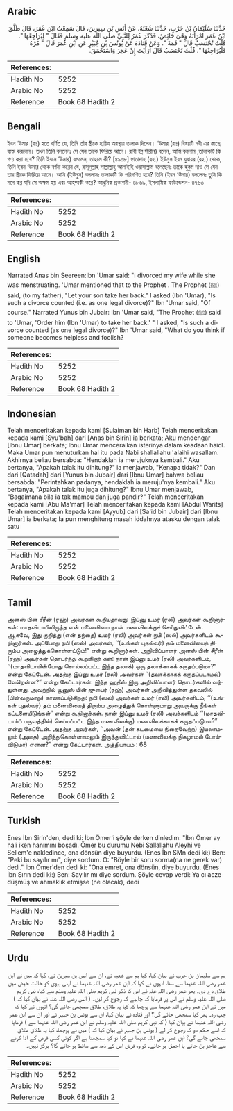 ## Arabic


<div dir="rtl" lang="ar" style={{fontSize:'larger',backgroundColor:'#f8f9fa',padding:20}}>
حَدَّثَنَا سُلَيْمَانُ بْنُ حَرْبٍ، حَدَّثَنَا شُعْبَةُ، عَنْ أَنَسِ بْنِ سِيرِينَ، قَالَ سَمِعْتُ ابْنَ عُمَرَ، قَالَ طَلَّقَ ابْنُ عُمَرَ امْرَأَتَهُ وَهْىَ حَائِضٌ، فَذَكَرَ عُمَرُ لِلنَّبِيِّ صلى الله عليه وسلم فَقَالَ ‏"‏ لِيُرَاجِعْهَا ‏"‏‏.‏ قُلْتُ تُحْتَسَبُ قَالَ ‏"‏ فَمَهْ ‏"‏‏.‏ وَعَنْ قَتَادَةَ عَنْ يُونُسَ بْنِ جُبَيْرٍ عَنِ ابْنِ عُمَرَ قَالَ ‏"‏ مُرْهُ فَلْيُرَاجِعْهَا ‏"‏‏.‏ قُلْتُ تُحْتَسَبُ قَالَ أَرَأَيْتَ إِنْ عَجَزَ وَاسْتَحْمَقَ‏.‏
</div>
<div style={{backgroundColor:'#f8f9fa',padding:20, marginBottom: 10}}><table> <thead> <tr> <th>References:</th> <th></th> </tr> </thead> <tbody><tr><td>Hadith No</td><td>5252</td></tr><tr><td>Arabic No</td><td>5252</td></tr><tr><td>Reference</td><td>Book 68 Hadith 2</td></tr></tbody></table></div>

## Bengali


<div dir="ltr" lang="bn" style={{fontSize:'larger',backgroundColor:'#f8f9fa',padding:20}}>
ইবন ‘উমার (রাঃ) হতে বর্ণিত যে, তিনি তাঁর স্ত্রীকে হায়িয অবস্থায় তালাক দিলেন। ‘উমার (রাঃ) বিষয়টি নবী এর কাছে ব্যক্ত করলেন। তখন তিনি বললেনঃ সে যেন তাকে ফিরিয়ে আনে। রাবী ইব্ন সীরীন) বলেন, আমি বললাম ,তালাকটি কি গণ্য করা হবে? তিনি ইবনে ‘উমার) বললেন, তাহলে কী? [৪৯০৮] ক্বাতাদাহ (রহ.) ইউনুস ইবন যুবায়র (রহ.) থেকে, তিনি ইবন ‘উমার থেকে বর্ণনা করেন যে, রাসূলুল্লাহ সাল্লাল্লাহু আলাইহি ওয়াসাল্লাম বলেছেনঃ তাকে হুকুম দাও সে যেন তার স্ত্রীকে ফিরিয়ে আনে। আমি (ইউনুস) বললামঃ তালাকটি কি পরিগণিত হবে? তিনি (ইবন ‘উমার) বললেনঃ তুমি কি মনে কর যদি সে অক্ষম হয় এবং আহম্মকী করে? আধুনিক প্রকাশনী- ৪৮৬৯, ইসলামিক ফাউন্ডেশন- ৪৭৬৩
</div>
<div style={{backgroundColor:'#f8f9fa',padding:20, marginBottom: 10}}><table> <thead> <tr> <th>References:</th> <th></th> </tr> </thead> <tbody><tr><td>Hadith No</td><td>5252</td></tr><tr><td>Arabic No</td><td>5252</td></tr><tr><td>Reference</td><td>Book 68 Hadith 2</td></tr></tbody></table></div>

## English


<div dir="ltr" lang="en" style={{fontSize:'larger',backgroundColor:'#f8f9fa',padding:20}}>
Narrated Anas bin Seereen:Ibn 'Umar said: "I divorced my wife while she was menstruating. 'Umar mentioned that to the Prophet . The Prophet (ﷺ) said, (to my father), "Let your son take her back." I asked (Ibn 'Umar), "Is such a divorce counted (i.e. as one legal divorce)?" Ibn 'Umar said, "Of course." Narrated Yunus bin Jubair: Ibn 'Umar said, "The Prophet (ﷺ) said to 'Umar, 'Order him (Ibn 'Umar) to take her back.' " I asked, "Is such a divorce counted (as one legal divorce)?" Ibn 'Umar said, "What do you think if someone becomes helpless and foolish?
</div>
<div style={{backgroundColor:'#f8f9fa',padding:20, marginBottom: 10}}><table> <thead> <tr> <th>References:</th> <th></th> </tr> </thead> <tbody><tr><td>Hadith No</td><td>5252</td></tr><tr><td>Arabic No</td><td>5252</td></tr><tr><td>Reference</td><td>Book 68 Hadith 2</td></tr></tbody></table></div>

## Indonesian


<div dir="ltr" lang="id" style={{fontSize:'larger',backgroundColor:'#f8f9fa',padding:20}}>
Telah menceritakan kepada kami [Sulaiman bin Harb] Telah menceritakan kepada kami [Syu'bah] dari [Anas bin Sirin] ia berkata; Aku mendengar [Ibnu Umar] berkata; Ibnu Umar menceraikan isterinya dalam keadaan haidl. Maka Umar pun menuturkan hal itu pada Nabi shallallahu 'alaihi wasallam. Akhirnya beliau bersabda: "Hendaklah ia merujuknya kembali." Aku bertanya, "Apakah talak itu dihitung?" ia menjawab, "Kenapa tidak?" Dan dari [Qatadah] dari [Yunus bin Jubair] dari [Ibnu Umar] bahwa beliau bersabda: "Perintahkan padanya, hendaklah ia meruju'nya kembali." Aku bertanya, "Apakah talak itu juga dihitung?" Ibnu Umar menjawab, "Bagaimana bila ia tak mampu dan juga pandir?" Telah menceritakan kepada kami [Abu Ma'mar] Telah menceritakan kepada kami [Abdul Warits] Telah menceritakan kepada kami [Ayyub] dari [Sa'id bin Jubair] dari [Ibnu Umar] ia berkata; Ia pun menghitung masah iddahnya atasku dengan talak satu
</div>
<div style={{backgroundColor:'#f8f9fa',padding:20, marginBottom: 10}}><table> <thead> <tr> <th>References:</th> <th></th> </tr> </thead> <tbody><tr><td>Hadith No</td><td>5252</td></tr><tr><td>Arabic No</td><td>5252</td></tr><tr><td>Reference</td><td>Book 68 Hadith 2</td></tr></tbody></table></div>

## Tamil


<div dir="ltr" lang="ta" style={{fontSize:'larger',backgroundColor:'#f8f9fa',padding:20}}>
அனஸ் பின் சீரீன் (ரஹ்) அவர்கள் கூறியதாவது: இப்னு உமர் (ரலி) அவர்கள் கூறினார்கள்: மாதவிடாயிலிருந்த என் மனைவியை நான் மணவிலக்குச் செய்துவிட்டேன். ஆகவே, இது குறித்து (என் தந்தை) உமர் (ரலி) அவர்கள் நபி (ஸல்) அவர்களிடம் கூறினார்கள். அப்போது நபி (ஸல்) அவர்கள், ‘‘(உங்கள் புதல்வர்) தம் மனைவியைத் திரும்ப அழைத்துக்கொள்ளட்டும்!” என்று கூறினார்கள். அறிவிப்பாளர் அனஸ் பின் சீரீன் (ரஹ்) அவர்கள் தொடர்ந்து கூறுகிறார் கள்: நான் இப்னு உமர் (ரலி) அவர்களிடம், ‘‘(மாதவிடாயின்போது சொல்லப்பட்ட இந்த தலாக்) ஒரு தலாக்காகக் கருதப்படுமா?” என்று கேட்டேன். அதற்கு இப்னு உமர் (ரலி) அவர்கள் ‘‘(தலாக்காகக் கருதப்படாமல்) வேறென்ன?” என்று கேட்டார்கள். இந்த ஹதீஸ் இரு அறிவிப்பாளர் தொடர்களில் வந்துள்ளது. அவற்றில் யூனுஸ் பின் ஜுபைர் (ரஹ்) அவர்கள் அறிவித்துள்ள தகவலில் (பின்வருமாறு) காணப்படுகிறது: நபி (ஸல்) அவர்கள் உமர் (ரலி) அவர்களிடம், ‘‘(உங்கள் புதல்வர்) தம் மனைவியைத் திரும்ப அழைத்துக் கொள்ளுமாறு அவருக்கு நீங்கள் கட்டளையிடுங்கள்” என்று கூறினார்கள். நான் இப்னு உமர் (ரலி) அவர்களிடம் ‘‘(மாதவிடாய்ப் பருவத்தில்) செய்யப்பட்ட இந்த மணவிலக்கு) மணவிலக்காகக் கருதப்படுமா?” என்று கேட்டேன். அதற்கு அவர்கள், ‘‘அவன் (தன் கடமையை நிறைவேற்ற) இயலாமலும் (அதை) அறிந்துகொள்ளாமலும் இருந்துவிட்டால் (மணவிலக்கு நிகழாமல் போய்விடுமா) என்ன?” என்று கேட்டார்கள். அத்தியாயம் : 68
</div>
<div style={{backgroundColor:'#f8f9fa',padding:20, marginBottom: 10}}><table> <thead> <tr> <th>References:</th> <th></th> </tr> </thead> <tbody><tr><td>Hadith No</td><td>5252</td></tr><tr><td>Arabic No</td><td>5252</td></tr><tr><td>Reference</td><td>Book 68 Hadith 2</td></tr></tbody></table></div>

## Turkish


<div dir="ltr" lang="tr" style={{fontSize:'larger',backgroundColor:'#f8f9fa',padding:20}}>
Enes İbn Sirin'den, dedi ki: İbn Ömer'i şöyle derken dinledim: "İbn Ömer ay hali iken hanımını boşadı. Ömer bu durumu Nebi Sallallahu Aleyhi ve Sellem'e nakledince, ona dönsün diye buyurdu. (Enes İbn SMn dedi ki:) Ben: "Peki bu sayılır mı", diye sordum. O: "Böyle bir soru sorma(na ne gerek var) dedi." İbn Ömer'den dedi ki: "Ona emret, ona dönsün, diye buyurdu. (Enes İbn Sırın dedi ki:) Ben: Sayılır mı diye sordum. Şöyle cevap verdi: Ya cı acze düşmüş ve ahmaklık etmişse (ne olacak), dedi
</div>
<div style={{backgroundColor:'#f8f9fa',padding:20, marginBottom: 10}}><table> <thead> <tr> <th>References:</th> <th></th> </tr> </thead> <tbody><tr><td>Hadith No</td><td>5252</td></tr><tr><td>Arabic No</td><td>5252</td></tr><tr><td>Reference</td><td>Book 68 Hadith 2</td></tr></tbody></table></div>

## Urdu


<div dir="rtl" lang="ur" style={{fontSize:'larger',backgroundColor:'#f8f9fa',padding:20}}>
ہم سے سلیمان بن حرب نے بیان کیا، کہا ہم سے شعبہ نے، ان سے انس بن سیرین نے، کہا کہ میں نے ابن عمر رضی اللہ عنہما سے سنا، انہوں نے کہا کہ ابن عمر رضی اللہ عنہما نے اپنی بیوی کو حالت حیض میں طلاق دے دی۔ پھر عمر رضی اللہ عنہ نے اس کا ذکر نبی کریم صلی اللہ علیہ وسلم سے کیا، نبی کریم صلی اللہ علیہ وسلم نے اس پر فرمایا کہ چاہیے کہ رجوع کر لیں۔ ( انس رضی اللہ عنہ نے بیان کیا کہ ) میں نے ابن عمر رضی اللہ عنہما سے پوچھا کہ کیا یہ طلاق، طلاق سمجھی جائے گی؟ انہوں نے کہا کہ چپ رہ۔ پھر کیا سمجھی جائے گی؟ اور قتادہ نے بیان کیا، ان سے یونس بن جبیر نے اور ان سے ابن عمر رضی اللہ عنہما نے بیان کیا ( کہ نبی کریم صلی اللہ علیہ وسلم نے ابن عمر رضی اللہ عنہما سے ) فرمایا کہ اسے حکم دو کہ رجوع کر لے ( یونس بن جبیر نے بیان کیا کہ ) میں نے پوچھا، کیا یہ طلاق طلاق سمجھی جائے گی؟ ابن عمر رضی اللہ عنہما نے کہا تو کیا سمجھتا ہے اگر کوئی کسی فرض کے ادا کرنے سے عاجز بن جائے یا احمق ہو جائے۔ تو وہ فرض اس کے ذمہ سے ساقط ہو جائے گا؟ ہرگز نہیں۔
</div>
<div style={{backgroundColor:'#f8f9fa',padding:20, marginBottom: 10}}><table> <thead> <tr> <th>References:</th> <th></th> </tr> </thead> <tbody><tr><td>Hadith No</td><td>5252</td></tr><tr><td>Arabic No</td><td>5252</td></tr><tr><td>Reference</td><td>Book 68 Hadith 2</td></tr></tbody></table></div>